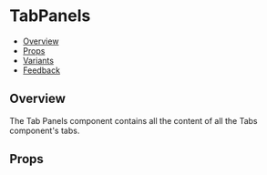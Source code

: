
<Meta of={TabPanelsStories} />

# TabPanels

- [Overview](#overview)
- [Props](#props)
- [Variants](#variants)
- [Feedback](#feedback)

## Overview

The Tab Panels component contains all the content of all the Tabs component's tabs.

<Canvas>
  <Story of={TabPanelsStories.Overview} />
</Canvas>

## Props

<ArgsTable story="Overview" />
